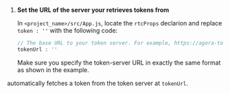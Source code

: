 <PlatformWrapper platform="web">

1.  **Set the URL of the server your <Vpl k="CLIENT" /> retrieves tokens from**

    In `<project_name>/src/App.js`, locate the `rtcProps` declarion and replace `token : ''` with the following code:

    ``` javascript
    // The base URL to your token server. For example, https://agora-token-service-production-92ff.up.railway.app"
    tokenUrl : ''
    ```
    Make sure you specify the token-server URL in exactly the same format as shown in the example.
    
<Vg k="COMPANY" /> <Vg k="UIK" /> automatically fetches a token from the token server at `tokenUrl`.

</PlatformWrapper>
